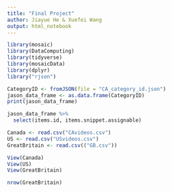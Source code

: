 ```yaml
---
title: "Final Project"
author: Jiayue He & Xuefei Wang
output: html_notebook
---
```

```r
library(mosaic)
library(DataComputing)
library(tidyverse)
library(mosaicData)
library(dplyr)
library("rjson")
```


```r
CategoryID <- fromJSON(file = "CA_category_id.json")
jason_data_frame <- as.data.frame(CategoryID)
print(jason_data_frame)
```

```r
jason_data_frame %>%
  select(items.id, items.snippet.assignable)
```

```r
Canada <- read.csv("CAvideos.csv")
US <- read.csv("USvideos.csv")
GreatBritain <- read.csv(("GB.csv"))

View(Canada)
View(US)
View(GreatBritain)
```

```r
nrow(GreatBritain)
```

